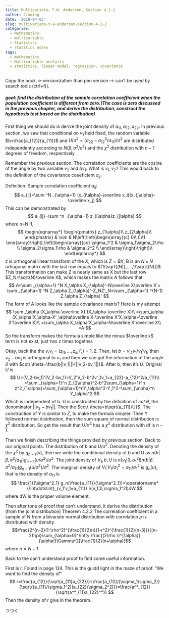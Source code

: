 ```yaml
---
title: Multivariate，T.W. Anderson, Section 4.2.2
author: Jiaming
date: '2018-04-03'
slug: multivariate-t-w-anderson-section-4-2-2
categories:
  - Mathematics
  - multivariable
  - Statistics
  - statitics notes
tags:
  - mathematics
  - Multivariable analysis
  - statistics, linear model, regression, covariance
---
```

Copy the book.
e-version(rather than pen version---> can't be used by search tools (ctrl+f)).

##### goal: find the distribution of the sample correlation coefficient when the population coefficient is different from zero.(The case is zero discussed in the previous chapter, and derive the distribution, construct the hypothesis test based on the distribution)

First thing we should do is derive the joint density of $a_{11},a_{12},a_{22}$.
In previous section, we saw that conditional on $v_1$ held fixed, the random variable $b=\frac{a_{12}}{a_{11}}$ and $U/\sigma^2=(a_{22}-a^2_{12}/a_{11})/\sigma^2$ are distributed independently according to $N(\beta,\sigma^2/c^2)$ and the $\chi^2$ distribution with $n-1$ degrees of freedom, respectively. 

Remember the previous section. The correlation coefficients are the cosine of the angle by two variable $v_2$ and $bv_1$. What is $v_1,v_2$? This would back to the  definition of the covariance coeeficient $a_{ij}$.

Definition: Sample correlation coefficient $a_{ij}$:
$$
a_{ij}=\sum ^N _{\alpha=1} (x_{i\alpha}-\overline x_i)(x_{j\alpha}-\overline x_j)
$$
This can be demonstrated by 
$$
a_{ij}=\sum ^n _{\alpha=1} z_{i\alpha}z_{j\alpha}
$$
where n=N-1, 
$$
\begin{eqnarray*}
\begin{pmatrix}
z_{1\alpha}\\
z_{2\alpha}\\
\end{pmatrix} & \sim & N\left[\left(\begin{array}{c}
0\\
0\\1
\end{array}\right),\left(\begin{array}{cc}
\sigma_1^2 & \sigma_1\sigma_2\rho \\
\sigma_2\sigma_1\rho & \sigma_2^2 \\
\end{array}\right)\right]\\
\end{eqnarray*}
$$
$z$ is orthogonal linear transform of the $X$, which is $Z=BX$, B is an $N\times N$ orhogonal matrix with the last row equals to $(1/\sqrt{(N)},....,1/\sqrt{(N)})$. This transformation can make Z is nearly same as X but the last row $Z_N=\sqrt{N}\overline X$, which makes the matrix A follows that
$$
A=\sum _{\alpha=1} ^N X_\alpha X_{\alpha}'-N\overline X\overline X'= \sum _{\alpha=1} ^N Z_\alpha Z_{\alpha}'-Z_NZ'_N=\sum _{\alpha=1} ^{N-1} Z_\alpha Z_{\alpha}'
$$
The form of A looks like the sample covariance matrix?
Here is my attempt
$$
\sum _\alpha (X_\alpha-\overline X)'(X_\alpha-\overline X)\\
=\sum_\alpha (X_\alpha'X_\alpha-X'_\alpha\overline X-\overline X'X_\alpha+\overline X'\overline X)\\
=\sum_\alpha X_\alpha'X_\alpha-N\overline X'\overline X\\
=A
$$
So the transform makes the formula simple like the minus $\overline x$ term is not exist, just two $z$ times together.

Okay, back the the $v$,$v_i=(z_{i1},...,z_{in})',i=1,2.$ Then, let $b=v'_2v_1/v_1'v_1$, then $v_2-bv_1$ is orthogonal to $v_1$ and then we can got the information of the angle $\theta$ with $cot\ \theta=\frac{b||v_1||}{||v_2-bv_1||}$. After b, then it's $U$.
Original $U$ is 
$$
U=(V_2-bv_1)'(V_2-bv_1)=V_2'V_2-b^2v'_1v_1=a_{22}-a_{12}^2/a_{11}\\ =\sum _{\alpha=1}^n Z_{2\alpha}^2-b^2\sum_{\alpha=1}^n z^2_{1\alpha}=\sum_{\alpha=1}^nY_\alpha^2-Y_1^2=\sum_{\alpha}^n Y_\alpha^2 
$$
Which is independent of b. U is constructed by the definition of $cot\ \theta$, the denominator $||v_2-bv_1||$. Then the $cot\ \theta=b\sqrt{a_{11}/U}$. The construction of Y is similar to $Z$, to make the formula simpler. Then Y followed normal distribution, then the sum square of normal distribution is $\chi^2$ distribution. So get the result that $U/\sigma^2$ has a $\chi^2$ distribution with df is $n-1$.


Then we finish describing the things provided by previous section. Back to our original points.
The distribution of $b$ and $U/\sigma^2$. 
Denoting the density of the $\chi^2$ by $g_{n-1}(u)$, then we write the conditional density of b and U as $n(b|\beta,\sigma^2/a_{11})g_{n-1}(u/\sigma^2)/\sigma^2$. The joint density of $V_1,b,U$ is $n(v_1|0,\sigma_1^2I)n(b|\beta,\sigma^2/a_{11})g_{n-1}(u/\sigma^2)/\sigma^2$. The marginal density of $V_1'V_1/\sigma_1^2=a_{11}/\sigma_1^2$ is $g_n(u)$; that is the density of $a_{11}$ is 
$$
\frac{1}{\sigma^2_1} g_n(\frac{a_{11}}{\sigma^2_1})=\operatorname*{\int\dots\int}_{v_1'v_1=a_{11}} n(v_1|0,\sigma_1^2I)dW
$$
where dW is the proper volume element.


Then after tons of proof that can't understand, it derive the distribution (from the joint distribution)
Theorem 4.2.2 The correlation coefficient in a sample of N from a bivariate normal distribution with correlation $\rho$ is distributed with density
$$\frac{2^{n-2}(1-\rho^2)^{\frac{1}{2}n}(1-r^2)^{\frac{1}{2}(n-3)}}{(n-2)!\pi}\sum_{\alpha=0}^\infty \frac{(2\rho r)^{\alpha}}{\alpha!}\Gamma^2[\frac{1}{2}(n+\alpha)]$$
where $n=N-1$

Back to the can't understand proof to find some useful information.

First is r. Found in page 124. This is the guidd light in the maze of proof.
"We want to find the density of"
$$
r=\frac{a_{12}}{\sqrt{a_{11}a_{22}}}=\frac{a_{12}/(\sigma_1\sigma_2)}{\sqrt{(a_{11}/\sigma_1^2)(a_{22}/\sigma_2^2)}}=\frac{a^*_{12}}{\sqrt{a^*_{11}a_{22}^*}}
$$
Then the density of r give in the theorem.

つつく



